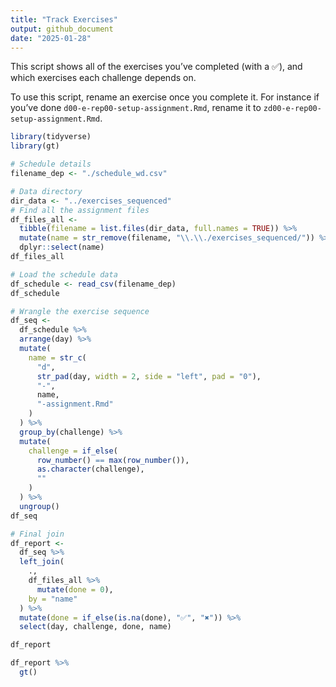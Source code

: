 ```yaml
---
title: "Track Exercises"
output: github_document
date: "2025-01-28"
---
```


This script shows all of the exercises you've completed (with a ✅), and which exercises each challenge depends on.

To use this script, rename an exercise once you complete it. For instance if you've done `d00-e-rep00-setup-assignment.Rmd`, rename it to `zd00-e-rep00-setup-assignment.Rmd`.

```r
library(tidyverse)
library(gt)

# Schedule details
filename_dep <- "./schedule_wd.csv"

# Data directory
dir_data <- "../exercises_sequenced"
# Find all the assignment files
df_files_all <-
  tibble(filename = list.files(dir_data, full.names = TRUE)) %>%
  mutate(name = str_remove(filename, "\\.\\./exercises_sequenced/")) %>% 
  dplyr::select(name)
df_files_all
```

```r
# Load the schedule data
df_schedule <- read_csv(filename_dep)
df_schedule 
```

```r
# Wrangle the exercise sequence
df_seq <- 
  df_schedule %>% 
  arrange(day) %>% 
  mutate(
    name = str_c(
      "d", 
      str_pad(day, width = 2, side = "left", pad = "0"), 
      "-", 
      name, 
      "-assignment.Rmd"
    )
  ) %>% 
  group_by(challenge) %>% 
  mutate(
    challenge = if_else(
      row_number() == max(row_number()),
      as.character(challenge),
      ""
    )
  ) %>% 
  ungroup()
df_seq 
```

```r
# Final join
df_report <- 
  df_seq %>% 
  left_join(
    .,
    df_files_all %>% 
      mutate(done = 0),
    by = "name"
  ) %>% 
  mutate(done = if_else(is.na(done), "✅", "✖️️")) %>% 
  select(day, challenge, done, name)

df_report
```

```r
df_report %>% 
  gt()
```
